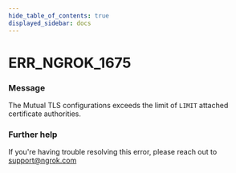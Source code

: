 ```yaml
---
hide_table_of_contents: true
displayed_sidebar: docs
---
```



# ERR_NGROK_1675

### Message
The Mutual TLS configurations exceeds the limit of `LIMIT` attached certificate authorities.

<ErrorDetails error='err_ngrok_1675' />


### Further help
If you're having trouble resolving this error, please reach out to [support@ngrok.com](mailto:support@ngrok.com?subject=Help%20with%20ERR_NGROK_1675)

